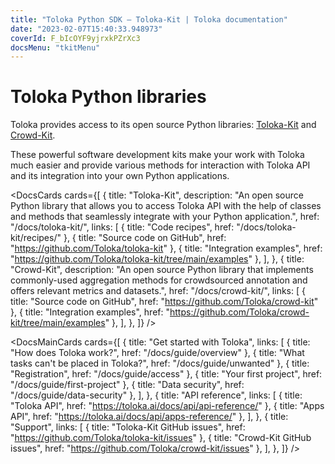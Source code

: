 ```yaml
---
title: "Toloka Python SDK — Toloka-Kit | Toloka documentation"
date: "2023-02-07T15:40:33.948973"
coverId: F_bIcOYF9yjrxkPZrXc3
docsMenu: "tkitMenu"
---
```



# Toloka Python libraries

Toloka provides access to its open source Python libraries: [Toloka-Kit](/docs/toloka-kit/) and [Crowd-Kit](/docs/crowd-kit/).

These powerful software development kits make your work with Toloka much easier and provide various methods for interaction with Toloka API and its integration into your own Python applications.

<DocsCards
  cards={[
    {
      title: "Toloka-Kit",
      description: "An open source Python library that allows you to access Toloka API with the help of classes and methods that seamlessly integrate with your Python application.",
      href: "/docs/toloka-kit/",
      links: [
        { title: "Code recipes", href: "/docs/toloka-kit/recipes/" },
        { title: "Source code on GitHub", href: "https://github.com/Toloka/toloka-kit" },
        { title: "Integration examples", href: "https://github.com/Toloka/toloka-kit/tree/main/examples" },
      ],
    },
    {
      title: "Crowd-Kit",
      description: "An open source Python library that implements commonly-used aggregation methods for crowdsourced annotation and offers relevant metrics and datasets.",
      href: "/docs/crowd-kit/",
      links: [
        { title: "Source code on GitHub", href: "https://github.com/Toloka/crowd-kit" },
        { title: "Integration examples", href: "https://github.com/Toloka/crowd-kit/tree/main/examples" },
      ],
    },
  ]}
/>

<DocsMainCards
  cards={[
    {
      title: "Get started with Toloka",
      links: [
        { title: "How does Toloka work?", href: "/docs/guide/overview" },
        { title: "What tasks can't be placed in Toloka?", href: "/docs/guide/unwanted" },
        { title: "Registration", href: "/docs/guide/access" },
        { title: "Your first project", href: "/docs/guide/first-project" },
        { title: "Data security", href: "/docs/guide/data-security" },
      ],
    },
    {
      title: "API reference",
      links: [
        { title: "Toloka API", href: "https://toloka.ai/docs/api/api-reference/" },
        { title: "Apps API", href: "https://toloka.ai/docs/api/apps-reference/" },
      ],
    },
    {
      title: "Support",
      links: [
        { title: "Toloka-Kit GitHub issues", href: "https://github.com/Toloka/toloka-kit/issues" },
        { title: "Crowd-Kit GitHub issues", href: "https://github.com/Toloka/crowd-kit/issues" },
      ],
    },
  ]}
/>

<GlobalCommunity/>

<SocialMedia/>
